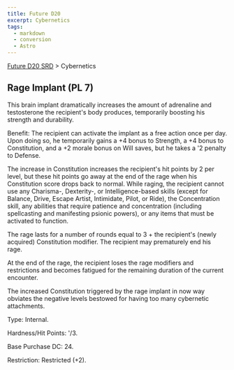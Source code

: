 ```yaml
---
title: Future D20
excerpt: Cybernetics
tags:
  - markdown
  - conversion
  - Astro
---
```






[Future D20 SRD]( / ) > Cybernetics




## Rage Implant (PL 7)


This brain implant dramatically increases the amount of adrenaline and testosterone the recipient's body produces, temporarily boosting his strength and durability.


Benefit: The recipient can activate the implant as a free action once per day. Upon doing so, he temporarily gains a +4 bonus to Strength, a +4 bonus to Constitution, and a +2 morale bonus on Will saves, but he takes a '2 penalty to Defense.


The increase in Constitution increases the recipient's hit points by 2 per level, but these hit points go away at the end of the rage when his Constitution score drops back to normal. While raging, the recipient cannot use any Charisma-, Dexterity-, or Intelligence-based skills (except for Balance, Drive, Escape Artist, Intimidate, Pilot, or Ride), the Concentration skill, any abilities that require patience and concentration (including spellcasting and manifesting psionic powers), or any items that must be activated to function.


The rage lasts for a number of rounds equal to 3 + the recipient's (newly acquired) Constitution modifier. The recipient may prematurely end his rage.


At the end of the rage, the recipient loses the rage modifiers and restrictions and becomes fatigued for the remaining duration of the current encounter.


The increased Constitution triggered by the rage implant in now way obviates the negative levels bestowed for having too many cybernetic attachments.


Type: Internal.


Hardness/Hit Points: '/3.


Base Purchase DC: 24.


Restriction: Restricted (+2).



